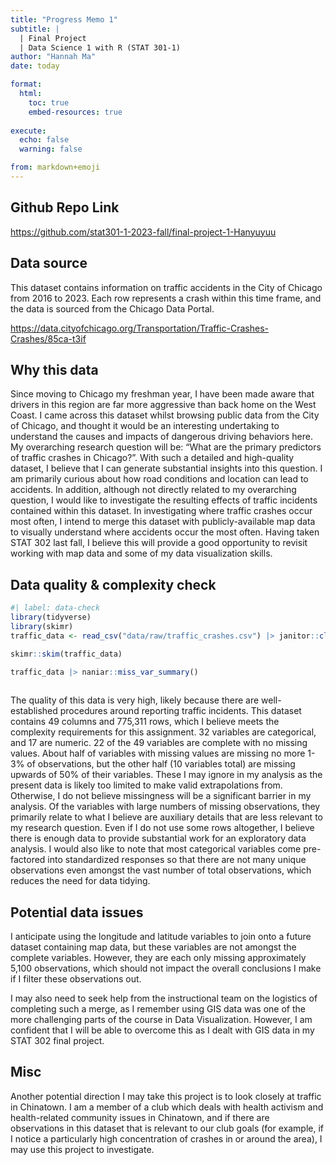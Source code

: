 ```yaml
---
title: "Progress Memo 1"
subtitle: |
  | Final Project 
  | Data Science 1 with R (STAT 301-1)
author: "Hannah Ma"
date: today

format:
  html:
    toc: true
    embed-resources: true
    
execute:
  echo: false
  warning: false

from: markdown+emoji 
---
```


::: {.callout-tip icon="false"}
## Github Repo Link

<https://github.com/stat301-1-2023-fall/final-project-1-Hanyuyuu>
:::

## Data source

This dataset contains information on traffic accidents in the City of Chicago from 2016 to 2023. Each row represents a crash within this time frame, and the data is sourced from the Chicago Data Portal.

<https://data.cityofchicago.org/Transportation/Traffic-Crashes-Crashes/85ca-t3if>

## Why this data

Since moving to Chicago my freshman year, I have been made aware that drivers in this region are far more aggressive than back home on the West Coast. I came across this dataset whilst browsing public data from the City of Chicago, and thought it would be an interesting undertaking to understand the causes and impacts of dangerous driving behaviors here. My overarching research question will be: "What are the primary predictors of traffic crashes in Chicago?". With such a detailed and high-quality dataset, I believe that I can generate substantial insights into this question. I am primarily curious about how road conditions and location can lead to accidents. In addition,  although not directly related to my overarching question, I would like to investigate the resulting effects of traffic incidents contained within this dataset. In investigating where traffic crashes occur most often, I intend to merge this dataset with publicly-available map data to visually understand where accidents occur the most often. Having taken STAT 302 last fall, I believe this will provide a good opportunity to revisit working with map data and some of my data visualization skills.


## Data quality & complexity check
```r
#| label: data-check
library(tidyverse)
library(skimr)
traffic_data <- read_csv("data/raw/traffic_crashes.csv") |> janitor::clean_names()

skimr::skim(traffic_data) 

traffic_data |> naniar::miss_var_summary()
 
```


The quality of this data is very high, likely because there are well-established procedures around reporting traffic incidents. This dataset contains 49 columns and 775,311 rows, which I believe meets the complexity requirements for this assignment. 32 variables are categorical, and 17 are numeric. 22 of the 49 variables are complete with no missing values. About half of variables with missing values are missing no more 1-3% of observations, but the other half (10 variables total) are missing upwards of 50% of their variables. These I may ignore in my analysis as the present data is likely too limited to make valid extrapolations from. Otherwise, I do not believe missingness will be a significant barrier in my analysis. Of the variables with large numbers of missing observations, they primarily relate to what I believe are auxiliary details that are less relevant to my research question. Even if I do not use some rows altogether, I believe there is enough data to provide substantial work for an exploratory data analysis. I would also like to note that most categorical variables come pre-factored into standardized responses so that there are not many unique observations even amongst the vast number of total observations, which reduces the need for data tidying. 


## Potential data issues

I anticipate using the longitude and latitude variables to join onto a future dataset containing map data, but these variables are not amongst the complete variables. However, they are each only missing approximately 5,100 observations, which should not impact the overall conclusions I make if I filter these observations out.

I may also need to seek help from the instructional team on the logistics of completing such a merge, as I remember using GIS data was one of the more challenging parts of the course in Data Visualization. However, I am confident that I will be able to overcome this as I dealt with GIS data in my STAT 302 final project.

## Misc

Another potential direction I may take this project is to look closely at traffic in Chinatown. I am a member of a club which deals with health activism and health-related community issues in Chinatown, and if there are observations in this dataset that is relevant to our club goals (for example, if I notice a particularly high concentration of crashes in or around the area), I may use this project to investigate.
